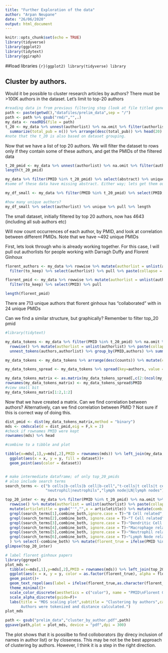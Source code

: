 ```yaml
---
title: "Further Exploration of the data"
author: "Arpan Neupane"
date: "26/06/2020"
output: html_document
---
```


```r
knitr::opts_chunk$set(echo = TRUE)
library(tidyverse)
library(ggplot2)
library(tidytext)
library(ggiraph)
```

##load libraries
```{r}(ggplot2)
library(tidyverse)
library
```


## Cluster by authors.

Would it be possible to cluster research articles by authors?
There must be >100K authors in the dataset. Let's limit to top-20 authors

```r
#reading data in from previous filtering step (look at file titled generating initial plots)
path <- paste(getwd(),"datafiles/prelim_data",sep = "/")
path <- path %>% gsub("rmd/","",.)
my_data <- readRDS(file = path)
t_20 <- my_data %>% unnest(authorlist) %>% na.omit %>% filter(authorlist != "NA NA") %>% group_by(authorlist,dataset) %>% 
  summarize(total_pub = n()) %>% arrange(desc(total_pub)) %>% head(20) %>% select(authorlist) %>% pull;t_20
#note that the t_20 is also based on dataset grouping. 

```
Now that we have a list of top 20 authors. We will filter the dataset to rows only if they contain some of these authors, and get the PMIDs of the filtered data

```r
t_20_pmid <- my_data %>% unnest(authorlist) %>% na.omit %>% filter(authorlist!= "NA NA") %>% filter(authorlist %in% t_20) %>% select(PMID) %>% unique %>% pull
length(t_20_pmid)

my_data %>% filter(PMID %in% t_20_pmid) %>% select(abstract) %>% unique %>% pull %>% length
#some of these data have missing abstract. Either way; lets get them out.

my_df_small <- my_data %>% filter(PMID %in% t_20_pmid) %>% select(PMID, authorlist, country) %>% unnest(authorlist)

#how many unique authors?
my_df_small %>% select(authorlist) %>% unique %>% pull %>% length

```
The small dataset, initially filtered by top 20 authors, now has 4643 (including all sub authors etc)

Will now count occurrences of each author, by PMID, and look at correlation between different PMIDs. Note that we have ~492 unique PMIDs

First, lets look through who is already working together. For this case, I will pull out authorlists for people working with Darragh Duffy and 
Florent Ginhoux


```r
florent_authors <- my_data %>% rowwise %>% mutate(authorlist = unlist(authorlist) %>% paste(collapse=",")) %>% mutate(to_keep = grepl("Florent Ginhoux",authorlist)) %>% 
  filter(to_keep) %>% select(authorlist) %>% pull %>% paste(collapse = ",") %>% str_split(pattern = ",") %>% unlist %>% unique;length(florent_authors)

florent_pmid <- my_data %>% rowwise %>% mutate(authorlist = unlist(authorlist) %>% paste(collapse=",")) %>% mutate(to_keep = grepl("Florent Ginhoux",authorlist)) %>% 
  filter(to_keep) %>% select(PMID) %>% pull 

length(florent_pmid)

```
There are 713 unique authors that florent ginhoux has "collaborated" with in 24 unique PMIDs

Can we find a similar structure, but graphically? 
Remember to filter top_20 pmid

```r
#library(tidytext)

my_data_tokens <- my_data %>% filter(PMID %in% t_20_pmid) %>% na.omit %>% 
  rowwise() %>% mutate(authorlist = unlist(authorlist) %>% paste(collapse=",") %>% gsub(" ","",x = .) %>% gsub("-","",x=.)) %>% 
  unnest_tokens(authors,authorlist) %>% group_by(PMID,authors) %>% summarize(counts = n())

my_data_tokens <- my_data_tokens %>% arrange(desc(counts)) %>% mutate(counts = ifelse(counts>=2,1,counts))#noticed the PMID had authors name repeated for some reason.

my_data_tokens_spread <- my_data_tokens %>% spread(key=authors, value = counts) %>% replace(is.na(.),0)

my_data_tokens_matrix <- as.matrix(my_data_tokens_spread[,c(2:(ncol(my_data_tokens_spread)-1))])
rownames(my_data_tokens_matrix) <- my_data_tokens_spread$PMID
#view small bit
my_data_tokens_matrix[1:2,1:2]
```


Now that we have created a matrix. Can we find correlation between authors? Alternatively, can we find correlation between PMID ?
Not sure if this is correct way of doing this.

```r
dist_pmid <- dist(my_data_tokens_matrix,method = "binary")
mds <- cmdscale(d = dist_pmid,eig = F,k = 2)
#check if rownames PMID were kept
rownames(mds) %>% head

#combine to a tibble and plot

tibble(x=mds[,1],y=mds[,2],PMID = rownames(mds)) %>% left_join(my_data,by="PMID") %>% 
  ggplot(aes(x = x, y = y, fill = dataset))+
  geom_point(aes(color = dataset))


# make intermediate dataframe; of only top_20_pmids 
# also include search terms
search_terms <- c("b cells|b-cells|b cell|b-cell","t-cells|t cells|t cell|t-cell","dendritic|dc|dcs|dendritic cells","macrophages|macrophage",
                  "neutrophil|neutrophils","lymph node|LN|lymph nodes")

top_20_inter <- my_data %>% filter(PMID %in% t_20_pmid) %>% na.omit %>% 
  rowwise() %>% mutate(authorlist = unlist(authorlist) %>% paste(collapse=",")) %>% 
  mutate(articletitle = gsub("'","",x = articletitle)) %>% mutate(combine_both = paste0(abstract,articletitle)) %>% mutate(title_contains= case_when(
  grepl(search_terms[1],combine_both,ignore.case = T)~"B Cell related",
  grepl(search_terms[2],combine_both, ignore.case = T)~"T Cell related",
  grepl(search_terms[3],combine_both, ignore.case = T)~"Dendritic Cell related",
  grepl(search_terms[4],combine_both, ignore.case = T)~"Macrophage related",
  grepl(search_terms[5],combine_both, ignore.case = T)~"Neutrophil related",
  grepl(search_terms[6],combine_both, ignore.case = T)~"Lymph Node related")
  ) %>% select(-combine_both) %>% mutate(florent_true = ifelse(PMID %in% florent_pmid,TRUE,FALSE))
glimpse(top_20_inter)

# label florent ginhoux papers
library(ggrepel)
plot_mds <- 
  tibble(x=mds[,1],y=mds[,2],PMID = rownames(mds)) %>% left_join(top_20_inter,by="PMID") %>% 
  ggplot(aes(x = x, y = y, color = as.factor(florent_true), alpha = florent_true))+
  geom_point()+
  geom_text_repel(aes(label = ifelse(florent_true,as.character(florent_true),"")))+
  theme_minimal()+
  scale_color_discrete(aesthetics = c("color"), name = "PMID\nFlorent Ginhoux",labels = c("False","True"),)+
  scale_alpha_discrete(guide=F)+
  labs(title = "MDS scaling plot",subtitle = "Clustering by authors",caption = "Top 20 authors were identified, observations filtered by presence of\none of these others.\n
       Authors were tokenized and distance calculated.")
plot_mds

path <- gsub("prelim_data","cluster_by_author.pdf",path)
ggsave(path,plot = plot_mds, device = "pdf",dpi = 300)


```

The plot shows that it is possilbe to find colloborators (by direcy inclusion of names in author list) or by closeness.
This may be not be the best approach of clustering by authors. However, I think it is a step in the right direction.
